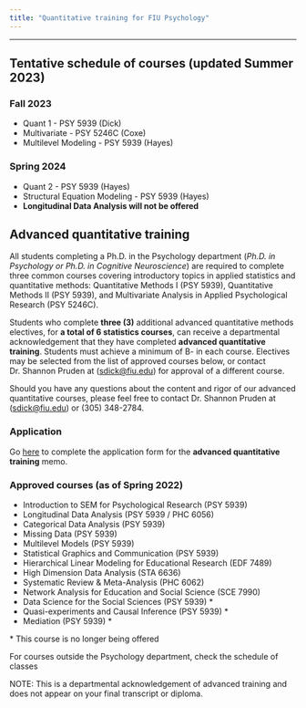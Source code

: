 ```yaml
---
title: "Quantitative training for FIU Psychology"
---
```


***

## Tentative schedule of courses (updated **Summer 2023**)

### **Fall 2023**

- Quant 1 - PSY 5939 (Dick)
- Multivariate  - PSY 5246C (Coxe)
- Multilevel Modeling - PSY 5939 (Hayes)

### **Spring 2024**

- Quant 2 - PSY 5939 (Hayes)
- Structural Equation Modeling - PSY 5939 (Hayes)
- **Longitudinal Data Analysis will not be offered**

## Advanced quantitative training 

All students completing a Ph.D. in the Psychology department (*Ph.D. in Psychology or Ph.D. in Cognitive Neuroscience*) are required to complete three common courses covering introductory topics in applied statistics and quantitative methods: Quantitative Methods I (PSY 5939), Quantitative Methods II (PSY 5939), and Multivariate Analysis in Applied Psychological Research (PSY 5246C).
 
Students who complete **three (3)** additional advanced quantitative methods electives, for **a total of 6 statistics courses**, can receive a departmental acknowledgement that they have completed **advanced quantitative training**. Students must achieve a minimum of B- in each course. Electives may be selected from the list of approved courses below, or contact Dr. Shannon Pruden at (<sdick@fiu.edu>) for approval of a different course. 

Should you have any questions about the content and rigor of our advanced quantitative courses, please feel free to contact Dr. Shannon Pruden at (<sdick@fiu.edu>) or (305) 348-2784. 

### Application

Go [here](https://webforms.fiu.edu/view.php?id=1426644) to complete the application form for the **advanced quantitative training** memo.

### Approved courses (as of Spring 2022)

- Introduction to SEM for Psychological Research (PSY 5939)
- Longitudinal Data Analysis (PSY 5939 / PHC 6056)
- Categorical Data Analysis (PSY 5939)
- Missing Data (PSY 5939)
- Multilevel Models (PSY 5939)
- Statistical Graphics and Communication (PSY 5939)
- Hierarchical Linear Modeling for Educational Research (EDF 7489)
- High Dimension Data Analysis (STA 6636)
- Systematic Review & Meta-Analysis (PHC 6062)
- Network Analysis for Education and Social Science (SCE 7990)
- Data Science for the Social Sciences (PSY 5939) *
- Quasi-experiments and Causal Inference (PSY 5939) *
- Mediation (PSY 5939) *

\* This course is no longer being offered

For courses outside the Psychology department, check the schedule of classes

NOTE: This is a departmental acknowledgement of advanced training and does not appear on your final transcript or diploma. 



